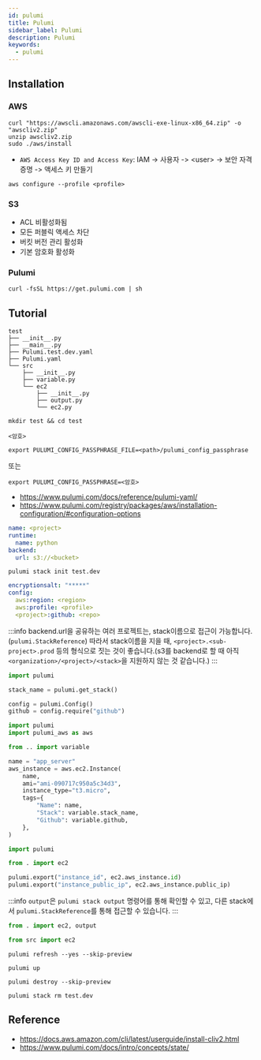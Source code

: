 ```yaml
---
id: pulumi
title: Pulumi
sidebar_label: Pulumi
description: Pulumi
keywords:
  - pulumi
---
```


## Installation

### AWS

```shell
curl "https://awscli.amazonaws.com/awscli-exe-linux-x86_64.zip" -o "awscliv2.zip"
unzip awscliv2.zip
sudo ./aws/install
```

- `AWS Access Key ID and Access Key`: IAM -> 사용자 -> <user\> -> 보안 자격 증명 -> 액세스 키 만들기

```shell
aws configure --profile <profile>
```

### S3

- ACL 비활성화됨
- 모든 퍼블릭 액세스 차단
- 버킷 버전 관리 활성화
- 기본 암호화 활성화

### Pulumi

```shell
curl -fsSL https://get.pulumi.com | sh
```

## Tutorial

```shell
test
├── __init__.py
├── __main__.py
├── Pulumi.test.dev.yaml
├── Pulumi.yaml
└── src
    ├── __init__.py
    ├── variable.py
    └── ec2
        ├── __init__.py
        ├── output.py
        └── ec2.py
```

```shell
mkdir test && cd test
```

```shell title="pulumi_config_passphrase"
<암호>
```

```shell
export PULUMI_CONFIG_PASSPHRASE_FILE=<path>/pulumi_config_passphrase
```

또는

```shell
export PULUMI_CONFIG_PASSPHRASE=<암호>
```

- https://www.pulumi.com/docs/reference/pulumi-yaml/
- https://www.pulumi.com/registry/packages/aws/installation-configuration/#configuration-options

```yaml title="Pulumi.yaml"
name: <project>
runtime:
  name: python
backend:
  url: s3://<bucket>
```

```shell
pulumi stack init test.dev
```

```yaml title="Pulumi.test.dev.yaml"
encryptionsalt: "*****"
config:
  aws:region: <region>
  aws:profile: <profile>
  <project>:github: <repo>
```

:::info
backend.url을 공유하는 여러 프로젝트는, stack이름으로 접근이 가능합니다.(`pulumi.StackReference`) 따라서 stack이름을 지을 때, `<project>.<sub-project>.prod` 등의 형식으로 짓는 것이 좋습니다.(s3를 backend로 할 때 아직 `<organization>/<project>/<stack>`을 지원하지 않는 것 같습니다.)
:::

```python title="src/variable.py"
import pulumi

stack_name = pulumi.get_stack()

config = pulumi.Config()
github = config.require("github")
```

```python title="src/ec2/ec2.py"
import pulumi
import pulumi_aws as aws

from .. import variable

name = "app_server"
aws_instance = aws.ec2.Instance(
    name,
    ami="ami-090717c950a5c34d3",
    instance_type="t3.micro",
    tags={
        "Name": name,
        "Stack": variable.stack_name,
        "Github": variable.github,
    },
)
```

```python title="src/ec2/output.py"
import pulumi

from . import ec2

pulumi.export("instance_id", ec2.aws_instance.id)
pulumi.export("instance_public_ip", ec2.aws_instance.public_ip)
```

:::info
`output`은 `pulumi stack output` 명령어를 통해 확인할 수 있고, 다른 stack에서 `pulumi.StackReference`를 통해 접근할 수 있습니다.
:::

```python title="src/ec2/__init__.py"
from . import ec2, output
```

```python title="__main__.py"
from src import ec2
```

```shell
pulumi refresh --yes --skip-preview
```

```shell
pulumi up
```

```shell
pulumi destroy --skip-preview
```

```shell
pulumi stack rm test.dev
```

## Reference

- https://docs.aws.amazon.com/cli/latest/userguide/install-cliv2.html
- https://www.pulumi.com/docs/intro/concepts/state/
